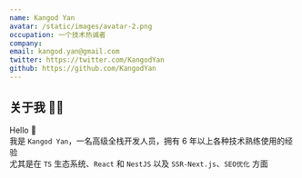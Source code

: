 ```yaml
---
name: Kangod Yan
avatar: /static/images/avatar-2.png
occupation: 一个技术热诚者
company:
email: kangod.yan@gmail.com
twitter: https://twitter.com/KangodYan
github: https://github.com/KangodYan
---
```



## 关于我 👨‍💻

Hello <span className="wave">👋</span>  
我是 `Kangod Yan`，一名高级全栈开发人员，拥有 6 年以上各种技术熟练使用的经验<br/>
尤其是在 `TS` 生态系统、`React` 和 `NestJS` 以及 `SSR-Next.js`、`SEO优化` 方面
